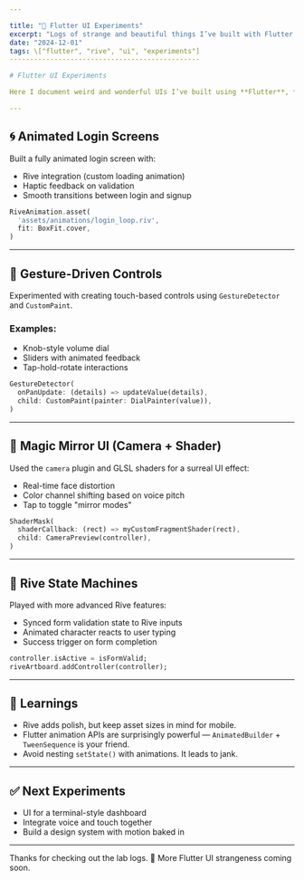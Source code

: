 ```yaml
---

title: "📱 Flutter UI Experiments"
excerpt: "Logs of strange and beautiful things I’ve built with Flutter."
date: "2024-12-01"
tags: \["flutter", "rive", "ui", "experiments"]
-----------------------------------------------

# Flutter UI Experiments

Here I document weird and wonderful UIs I’ve built using **Flutter**, **Rive**, and lots of caffeine. 🧹

---
```


## 🌀 Animated Login Screens

Built a fully animated login screen with:

* Rive integration (custom loading animation)
* Haptic feedback on validation
* Smooth transitions between login and signup

```dart
RiveAnimation.asset(
  'assets/animations/login_loop.riv',
  fit: BoxFit.cover,
)
```

---

## 🎻 Gesture-Driven Controls

Experimented with creating touch-based controls using `GestureDetector` and `CustomPaint`.

### Examples:

* Knob-style volume dial
* Sliders with animated feedback
* Tap-hold-rotate interactions

```dart
GestureDetector(
  onPanUpdate: (details) => updateValue(details),
  child: CustomPaint(painter: DialPainter(value)),
)
```

---

## 🪿 Magic Mirror UI (Camera + Shader)

Used the `camera` plugin and GLSL shaders for a surreal UI effect:

* Real-time face distortion
* Color channel shifting based on voice pitch
* Tap to toggle "mirror modes"

```dart
ShaderMask(
  shaderCallback: (rect) => myCustomFragmentShader(rect),
  child: CameraPreview(controller),
)
```

---

## 🛀 Rive State Machines

Played with more advanced Rive features:

* Synced form validation state to Rive inputs
* Animated character reacts to user typing
* Success trigger on form completion

```dart
controller.isActive = isFormValid;
riveArtboard.addController(controller);
```

---

## 🧹 Learnings

* Rive adds polish, but keep asset sizes in mind for mobile.
* Flutter animation APIs are surprisingly powerful — `AnimatedBuilder` + `TweenSequence` is your friend.
* Avoid nesting `setState()` with animations. It leads to jank.

---

## ✅ Next Experiments

* UI for a terminal-style dashboard
* Integrate voice and touch together
* Build a design system with motion baked in

---

Thanks for checking out the lab logs. 🚧
More Flutter UI strangeness coming soon.
